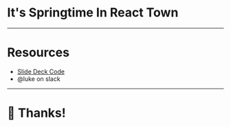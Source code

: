

# It's Springtime In React Town

---

# Resources

- [Slide Deck Code](https://github.com/infiniteluke/springtime-in-react-town)
- @luke on slack

---

# 👋 Thanks!